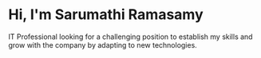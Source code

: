 # Hi, I'm Sarumathi Ramasamy

IT Professional looking for a challenging position to establish my skills and grow with the company by adapting to new technologies.